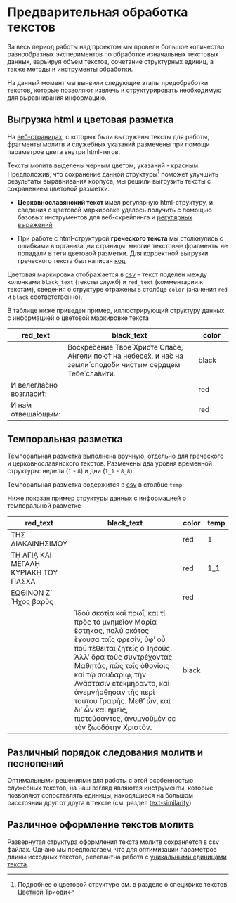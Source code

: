 # Предварительная обработка текстов {#sec-about_preprocessing}

За весь период работы над проектом мы провели большое количество разнообразных экспериментов по обработке изначальных текстовых данных, варьируя объем текстов, сочетание структурных единиц, а также методы и инструменты обработки.

На данный момент мы выявили следующие этапы предобработки текстов, которые позволяют извлечь и структурировать необходимую для выравнивания информацию.  

## Выгрузка html и цветовая разметка {#sec-html_color}

На [веб-страницах](010_pentekostarion.qmd#sec-about_pent), с которых были выгружены тексты для работы, фрагменты молитв и служебных указаний размечены при помощи параметров цвета внутри html-тегов.

Тексты молитв выделены черным цветом, указаний - красным. Предположив, что сохранение данной структуры^[Подробнее о цветовой структуре см. в разделе о специфике текстов [Цветной Триоди](010_pentekostarion.qmd#sec-func_structure)] поможет улучшить результаты выравнивания корпуса, мы решили выгрузить тексты с сохранением цветовой разметки.

-   **Церковнославянский текст** имел регулярную html-структуру, и сведения о цветовой маркировке удалось получить с помощью базовых инструментов для веб-скрейпинга и [регулярных выражений](https://github.com/Drozhzhinastya/GSPC/blob/main/scripts/scraping/md_to_csv_csl.ipynb)

-   При работе с html-структурой **греческого текста** мы столкнулись с ошибками в организации страницы: многие текстовые фрагменты не попадали в теги цветовой разметки. Для корректной выгрузки греческого текста был написан [код](https://github.com/Drozhzhinastya/GSPC/blob/main/scripts/scraping/scrape_grc.ipynb)

Цветовая маркировка отображается в [csv](https://github.com/Drozhzhinastya/GSPC/tree/main/csv/markup) -- текст поделен между колонками `black_text` (тексты служб) и `red_text` (комментарии к текстам), сведения о структуре отражены в столбце `color` (значения `red` и `black` соответственно).

::: {.callout-note icon=false appearance=simple title='Как это выглядит?'} 
В таблице ниже приведен пример, иллюстрирующий структуру данных с информацией о цветовой маркировке текста
:::

| red_text                | black_text                                                                                                 | color |
|------------|------------------------------------------------|------------|
|                         | Воскре́сение Твое́ Христе́ Спа́се, А́нгели пою́т на небесе́х, и на́с на земли́ сподо́би чи́стым се́рдцем Тебе́ сла́вити. | black |
| И велегла́сно возгласи́т: |                                                                                                            | red   |
| И на́м отвеща́ющым:       |                                                                                                            | red   |

## Темпоральная разметка {#sec_temporal_markup}

Темпоральная разметка выполнена вручную, отдельно для греческого и церковнославянского текстов. Размечены два уровня временной структуры: недели (`1` - `8`) и дни (`1_1` - `8_8`).

Темпоральная разметка содержится в [csv](https://github.com/Drozhzhinastya/GSPC/tree/main/csv/markup) в столбце `temp`

::: {.callout-note icon=false appearance=simple title='Как это выглядит?'} 
Ниже показан пример структуры данных с информацией о темпоральной разметке
:::

| red_text                             | black_text                                                                                                                                                                                                                                                                                                                                                    | color | temp |
|--------------------------------------|---------------------------------------------------------------------------------------------------------------------------------------------------------------------------------------------------------------------------------------------------------------------------------------------------------------------------------------------------------------|-------|------|
| ΤΗΣ ΔΙΑΚΑΙΝΗΣΙΜΟΥ                    |                                                                                                                                                                                                                                                                                                                                                               | red   | 1    |
| Τῌ ΑΓΙᾼ ΚΑΙ ΜΕΓΑΛῌ ΚΥΡΙΑΚῌ ΤΟΥ ΠΑΣΧΑ |                                                                                                                                                                                                                                                                                                                                                               | red   | 1_1  |
| ΕΩΘΙΝΟΝ Ζ' Ἦχος βαρὺς                |                                                                                                                                                                                                                                                                                                                                                               | red   |      |
|                                      | Ἰδοὺ σκοτία καὶ πρωΐ, καὶ τί πρὸς τὸ μνημεῖον Μαρία ἕστηκας, πολὺ σκότος ἔχουσα ταῑς φρεσίν; ὑφ' οὗ ποῦ τέθειται ζητεῖς ὁ Ἰησοῦς. Ἀλλ' ὅρα τοὺς συντρέχοντας Μαθητάς, πῶς τοῖς ὀθονίοις καὶ τῷ σουδαρίῳ, τὴν Ἀνάστασιν ἐτεκμήραντο, καὶ ἀνεμνήσθησαν τῆς περὶ τούτου Γραφῆς. Μεθ' ὧν, καὶ δι' ὧν καὶ ἡμεῖς, πιστεύσαντες, ἀνυμνοῦμέν σε τὸν ζωοδότην Χριστόν. | black |      |

## Различный порядок следования молитв и песнопений {#sec_hymn_sequence}

Оптимальными решениями для работы с этой особенностью служебных текстов, на наш взгляд являются инструменты, которые позволяют сопоставлять единицы, находящиеся на большом расстоянии друг от друга в тексте (см. раздел [text-similarity](050_text_similarity.qmd))

## Различное оформление текстов молитв

Развернутая структура оформления текста молитв сохраняется в csv файлах. Однако мы предполагаем, что для оптимизации параметров длины исходных текстов, релевантна работа с [уникальными единицами текста](https://github.com/Drozhzhinastya/GSPC/tree/main/texts/unique_units).